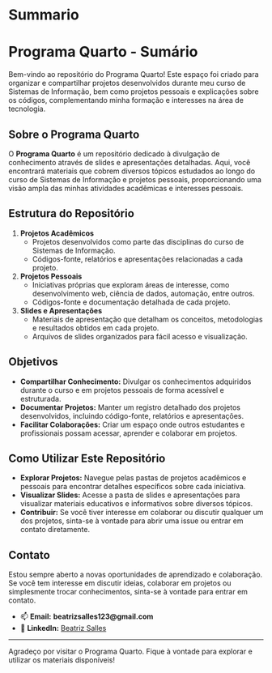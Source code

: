 # Summario

# Programa Quarto - Sumário

Bem-vindo ao repositório do Programa Quarto! Este espaço foi criado para organizar e compartilhar projetos desenvolvidos durante meu curso de Sistemas de Informação, bem como projetos pessoais e explicações sobre os códigos, complementando minha formação e interesses na área de tecnologia.

## Sobre o Programa Quarto

O **Programa Quarto** é um repositório dedicado à divulgação de conhecimento através de slides e apresentações detalhadas. Aqui, você encontrará materiais que cobrem diversos tópicos estudados ao longo do curso de Sistemas de Informação e projetos pessoais, proporcionando uma visão ampla das minhas atividades acadêmicas e interesses pessoais.

## Estrutura do Repositório

1. **Projetos Acadêmicos**
    - Projetos desenvolvidos como parte das disciplinas do curso de Sistemas de Informação.
    - Códigos-fonte, relatórios e apresentações relacionadas a cada projeto.

2. **Projetos Pessoais**
    - Iniciativas próprias que exploram áreas de interesse, como desenvolvimento web, ciência de dados, automação, entre outros.
    - Códigos-fonte e documentação detalhada de cada projeto.

3. **Slides e Apresentações**
    - Materiais de apresentação que detalham os conceitos, metodologias e resultados obtidos em cada projeto.
    - Arquivos de slides organizados para fácil acesso e visualização.

## Objetivos

- **Compartilhar Conhecimento:** Divulgar os conhecimentos adquiridos durante o curso e em projetos pessoais de forma acessível e estruturada.
- **Documentar Projetos:** Manter um registro detalhado dos projetos desenvolvidos, incluindo código-fonte, relatórios e apresentações.
- **Facilitar Colaborações:** Criar um espaço onde outros estudantes e profissionais possam acessar, aprender e colaborar em projetos.

## Como Utilizar Este Repositório

- **Explorar Projetos:** Navegue pelas pastas de projetos acadêmicos e pessoais para encontrar detalhes específicos sobre cada iniciativa.
- **Visualizar Slides:** Acesse a pasta de slides e apresentações para visualizar materiais educativos e informativos sobre diversos tópicos.
- **Contribuir:** Se você tiver interesse em colaborar ou discutir qualquer um dos projetos, sinta-se à vontade para abrir uma issue ou entrar em contato diretamente.

## Contato

Estou sempre aberto a novas oportunidades de aprendizado e colaboração. Se você tem interesse em discutir ideias, colaborar em projetos ou simplesmente trocar conhecimentos, sinta-se à vontade para entrar em contato.

- 📫 **Email:** **beatrizsalles123@gmail.com**
- 💼 **LinkedIn:** [Beatriz Salles](https://www.linkedin.com/in/beatrizsalles2902)

---

Agradeço por visitar o Programa Quarto. Fique à vontade para explorar e utilizar os materiais disponíveis!


